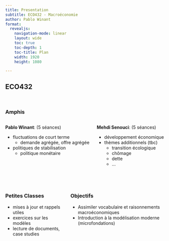 ```yaml
---
title: Presentation
subtitle: ECO432 - Macroéconomie
author: Pablo Winant
format:
  revealjs:
    navigation-mode: linear
    layout: wide
    toc: true
    toc-depth: 1
    toc-title: Plan
    width: 1920
    height: 1080

---
```



## ECO432

\ \ 

### Amphis


::: {.columns}



:::: {.column}



__Pablo Winant__: (5 séances)

- fluctuations de court terme 
  - demande agrégée, offre agrégée
- politiques de stabilisation
  - politique monétaire


::::

:::: {.column}

__Mehdi Senouci__: (5 séances)

- développement économique 
- thèmes additionnels (tbc)
  - transition écologique
  - chômage
  - dette
  - ...

::::

:::

\ 



::: {.columns}

:::: {.column}

### Petites Classes


- mises à jour et rappels utiles
- exercices sur les modèles
- lecture de documents, case studies

::::

:::: {.column}

### Objectifs

- Assimiler vocabulaire et raisonnements macroéconomiques
- Introduction à la modélisation moderne (microfondations)



::::

:::